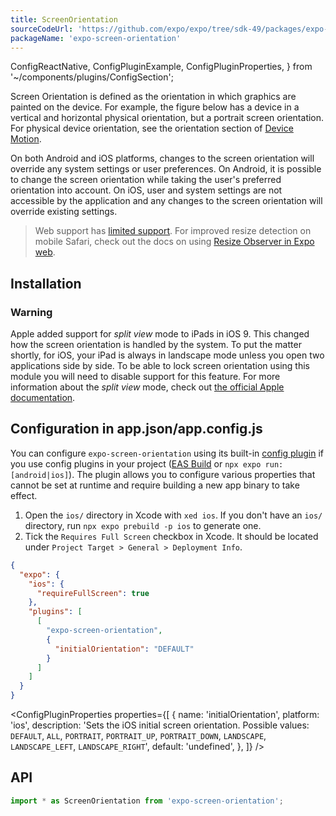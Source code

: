 ```yaml
---
title: ScreenOrientation
sourceCodeUrl: 'https://github.com/expo/expo/tree/sdk-49/packages/expo-screen-orientation'
packageName: 'expo-screen-orientation'
---
```


  ConfigReactNative,
  ConfigPluginExample,
  ConfigPluginProperties,
} from '~/components/plugins/ConfigSection';

Screen Orientation is defined as the orientation in which graphics are painted on the device. For example, the figure below has a device in a vertical and horizontal physical orientation, but a portrait screen orientation. For physical device orientation, see the orientation section of [Device Motion](devicemotion.mdx).

<ImageSpotlight
  alt="Portrait orientation in different physical orientations."
  src="/static/images/screen-orientation-portrait.jpg"
/>

On both Android and iOS platforms, changes to the screen orientation will override any system settings or user preferences. On Android, it is possible to change the screen orientation while taking the user's preferred orientation into account. On iOS, user and system settings are not accessible by the application and any changes to the screen orientation will override existing settings.

> Web support has [limited support](https://caniuse.com/#feat=deviceorientation). For improved resize detection on mobile Safari, check out the docs on using [Resize Observer in Expo web](/guides/customizing-webpack/#resizeobserver).

<PlatformsSection android emulator ios simulator web />

## Installation

<APIInstallSection />

### Warning

Apple added support for _split view_ mode to iPads in iOS 9. This changed how the screen orientation is handled by the system. To put the matter shortly, for iOS, your iPad is always in landscape mode unless you open two applications side by side. To be able to lock screen orientation using this module you will need to disable support for this feature. For more information about the _split view_ mode, check out [the official Apple documentation](https://support.apple.com/en-us/HT207582).

## Configuration in app.json/app.config.js

You can configure `expo-screen-orientation` using its built-in [config plugin](/config-plugins/introduction/) if you use config plugins in your project ([EAS Build](/build/introduction) or `npx expo run:[android|ios]`). The plugin allows you to configure various properties that cannot be set at runtime and require building a new app binary to take effect.

<ConfigReactNative>

1. Open the `ios/` directory in Xcode with `xed ios`. If you don't have an `ios/` directory, run `npx expo prebuild -p ios` to generate one.
2. Tick the `Requires Full Screen` checkbox in Xcode. It should be located under `Project Target > General > Deployment Info`.

</ConfigReactNative>

<ConfigPluginExample>

```json app.json
{
  "expo": {
    "ios": {
      "requireFullScreen": true
    },
    "plugins": [
      [
        "expo-screen-orientation",
        {
          "initialOrientation": "DEFAULT"
        }
      ]
    ]
  }
}
```

</ConfigPluginExample>

<ConfigPluginProperties
  properties={[
    {
      name: 'initialOrientation',
      platform: 'ios',
      description:
        'Sets the iOS initial screen orientation. Possible values: `DEFAULT`, `ALL`, `PORTRAIT`, `PORTRAIT_UP`, `PORTRAIT_DOWN`, `LANDSCAPE`, `LANDSCAPE_LEFT`, `LANDSCAPE_RIGHT`',
      default: 'undefined',
    },
  ]}
/>

## API

```js
import * as ScreenOrientation from 'expo-screen-orientation';
```

<APISection packageName="expo-screen-orientation" apiName="ScreenOrientation" />